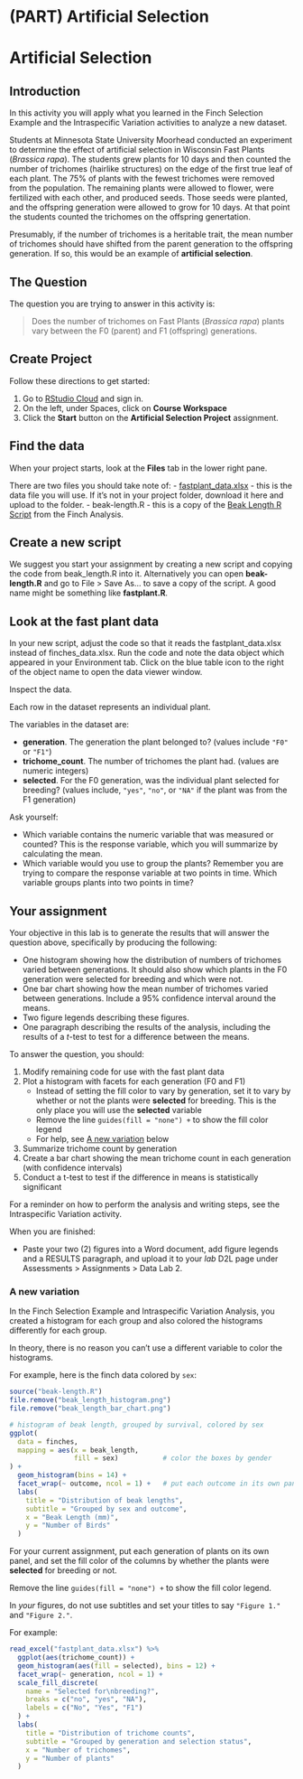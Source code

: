 # (PART) Artificial Selection {-}

# Artificial Selection

## Introduction

In this activity you will apply what you learned in the Finch Selection Example and the Intraspecific Variation activities to analyze a new dataset.

Students at Minnesota State University Moorhead conducted an experiment to determine the effect of artificial selection in Wisconsin Fast Plants (*Brassica rapa*). The students grew plants for 10 days and then counted the number of trichomes (hairlike structures) on the edge of the first true leaf of each plant. The 75% of plants with the fewest trichomes were removed from the population. The remaining plants were allowed to flower, were fertilized with each other, and produced seeds. Those seeds were planted, and the offspring generation were allowed to grow for 10 days. At that point the students counted the trichomes on the offspring genertation.

Presumably, if the number of trichomes is a heritable trait, the mean number of trichomes should have shifted from the parent generation to the offspring generation. If so, this would be an example of **artificial selection**.

## The Question

The question you are trying to answer in this activity is:

<blockquote class="text-success">Does the number of trichomes on Fast Plants (<i>Brassica rapa</i>) plants vary between the F0 (parent) and F1 (offspring) generations.</blockquote>

## Create Project

Follow these directions to get started:

1. Go to [RStudio Cloud](https://rstudio.cloud/) and sign in. 
2. On the left, under Spaces, click on **Course Workspace**
3. Click the **Start** button on the **Artificial Selection Project** assignment.

## Find the data

When your project starts, look at the **Files** tab in the lower right pane.

There are two files you should take note of:
- [fastplant_data.xlsx](fastplant_data.xlsx) - this is the data file you will use. If it's not in your project folder, download it here and upload to the folder.
- beak-length.R - this is a copy of the [Beak Length R Script](beak-length-script.html) from the Finch Analysis.

## Create a new script

We suggest you start your assignment by creating a new script and copying the code from beak_length.R into it. Alternatively you can open **beak-length.R** and go to File > Save As... to save a copy of the script. A good name might be something like **fastplant.R**.

## Look at the fast plant data

In your new script, adjust the code so that it reads the fastplant_data.xlsx instead of finches_data.xlsx. Run the code and note the data object which appeared in your Environment tab. Click on the blue table icon to the right of the object name to open the data viewer window.

Inspect the data.

Each row in the dataset represents an individual plant.

The variables in the dataset are:

- **generation**. The generation the plant belonged to? (values include `"F0"` or `"F1"`)
- **trichome_count**. The number of trichomes the plant had. (values are numeric integers)
- **selected**. For the F0 generation, was the individual plant selected for breeding? (values include, `"yes"`, `"no"`, or `"NA"` if the plant was from the F1 generation)

Ask yourself:

- Which variable contains the numeric variable that was measured or counted? This is the response variable, which you will summarize by calculating the mean.
- Which variable would you use to group the plants? Remember you are trying to compare the response variable at two points in time. Which variable groups plants into two points in time?

## Your assignment

Your objective in this lab is to generate the results that will answer the question above, specifically by producing the following:

- One histogram showing how the distribution of numbers of trichomes varied between generations. It should also show which plants in the F0 generation were selected for breeding and which were not.
- One bar chart showing how the mean number of trichomes varied between generations. Include a 95% confidence interval around the means.
- Two figure legends describing these figures.
- One paragraph describing the results of the analysis, including the results of a *t*-test to test for a difference between the means.

To answer the question, you should:

1. Modify remaining code for use with the fast plant data
2. Plot a histogram with facets for each generation (F0 and F1)
    - Instead of setting the fill color to vary by generation, set it to vary by whether or not the plants were **selected** for breeding. This is the only place you will use the **selected** variable
    - Remove the line `guides(fill = "none") +` to show the fill color legend
    - For help, see [A new variation] below
3. Summarize trichome count by generation
4. Create a bar chart showing the mean trichome count in each generation (with confidence intervals)
5. Conduct a t-test to test if the difference in means is statistically significant

For a reminder on how to perform the analysis and writing steps, see the Intraspecific Variation activity.

When you are finished:

- Paste your two (2) figures into a Word document, add figure legends and a RESULTS paragraph, and upload it to your *lab* D2L page under Assessments > Assignments > Data Lab 2.

### A new variation

In the Finch Selection Example and Intraspecific Variation Analysis, you created a histogram for each group and also colored the histograms differently for each group.

In theory, there is no reason you can't use a different variable to color the histograms.

For example, here is the finch data colored by `sex`:

```r
source("beak-length.R")
file.remove("beak_length_histogram.png")
file.remove("beak_length_bar_chart.png")
```

```r
# histogram of beak length, grouped by survival, colored by sex
ggplot(
  data = finches,
  mapping = aes(x = beak_length,
                fill = sex)           # color the boxes by gender
) +
  geom_histogram(bins = 14) +
  facet_wrap(~ outcome, ncol = 1) +   # put each outcome in its own panel
  labs(
    title = "Distribution of beak lengths",
    subtitle = "Grouped by sex and outcome",
    x = "Beak Length (mm)",
    y = "Number of Birds"
  )
```

For your current assignment, put each generation of plants on its own panel, and set the fill color of the columns by whether the plants were **selected** for breeding or not.

Remove the line `guides(fill = "none") +` to show the fill color legend.

In *your* figures, do not use subtitles and set your titles to say `"Figure 1."` and `"Figure 2."`.

For example:

```r
read_excel("fastplant_data.xlsx") %>% 
  ggplot(aes(trichome_count)) +
  geom_histogram(aes(fill = selected), bins = 12) +
  facet_wrap(~ generation, ncol = 1) +
  scale_fill_discrete(
    name = "Selected for\nbreeding?",
    breaks = c("no", "yes", "NA"),
    labels = c("No", "Yes", "F1")
  ) +
  labs(
    title = "Distribution of trichome counts",
    subtitle = "Grouped by generation and selection status",
    x = "Number of trichomes",
    y = "Number of plants"
  )
```



